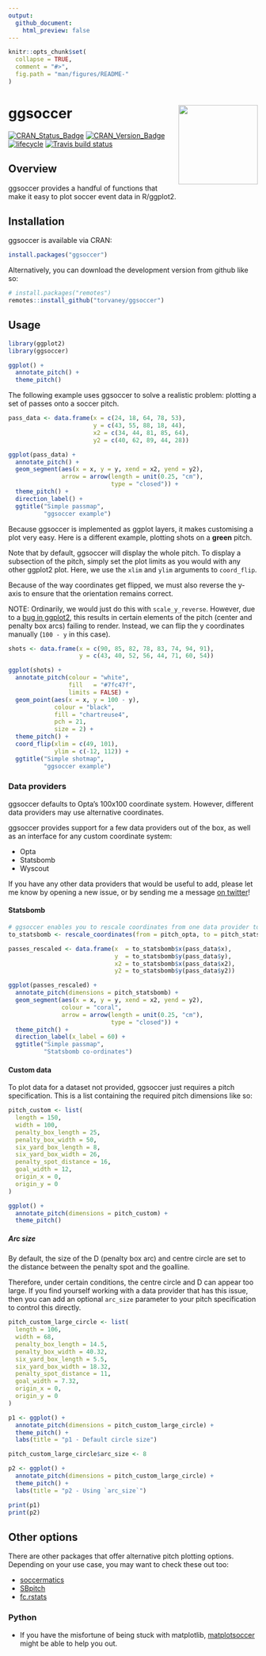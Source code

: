 ```yaml
---
output:
  github_document:
    html_preview: false
---
```


<!-- README.md is generated from README.Rmd. Please edit that file -->

```r
knitr::opts_chunk$set(
  collapse = TRUE,
  comment = "#>",
  fig.path = "man/figures/README-"
)
```

# ggsoccer  <img src="man/figures/logo.png" width="160px" align="right" /> 

[![CRAN\_Status\_Badge](http://www.r-pkg.org/badges/version/ggsoccer)](https://cran.r-project.org/package=ggsoccer)
[![CRAN\_Version\_Badge](https://cranlogs.r-pkg.org/badges/ggsoccer?color=ff69b4)](https://cran.r-project.org/package=ggsoccer)
[![lifecycle](https://img.shields.io/badge/lifecycle-stable-brightgreen.svg)](https://www.tidyverse.org/lifecycle/#stable)
[![Travis build status](https://travis-ci.org/Torvaney/ggsoccer.svg?branch=master)](https://travis-ci.org/Torvaney/ggsoccer)

## Overview

ggsoccer provides a handful of functions that make it easy to plot soccer 
event data in R/ggplot2.

## Installation

ggsoccer is available via CRAN:

```r
install.packages("ggsoccer")
```

Alternatively, you can download the development version from github like so:

```r
# install.packages("remotes")
remotes::install_github("torvaney/ggsoccer")
```

## Usage

```r
library(ggplot2)
library(ggsoccer)

ggplot() +
  annotate_pitch() +
  theme_pitch()
```

The following example uses ggsoccer to solve a realistic problem: plotting a set 
of passes onto a soccer pitch.

```r
pass_data <- data.frame(x = c(24, 18, 64, 78, 53),
                        y = c(43, 55, 88, 18, 44),
                        x2 = c(34, 44, 81, 85, 64),
                        y2 = c(40, 62, 89, 44, 28))

ggplot(pass_data) +
  annotate_pitch() +
  geom_segment(aes(x = x, y = y, xend = x2, yend = y2),
               arrow = arrow(length = unit(0.25, "cm"),
                             type = "closed")) +
  theme_pitch() +
  direction_label() +
  ggtitle("Simple passmap", 
          "ggsoccer example")
```

Because ggsoccer is implemented as ggplot layers, it makes customising a plot 
very easy. Here is a different example, plotting shots on a **green** pitch.

Note that by default, ggsoccer will display the whole pitch. To display a 
subsection of the pitch, simply set the plot limits as you would with any other
ggplot2 plot. Here, we use the `xlim` and `ylim` arguments to `coord_flip`.

Because of the way coordinates get flipped, we must also reverse the y-axis
to ensure that the orientation remains correct.

NOTE: Ordinarily, we would just do this with `scale_y_reverse`. However, due to
a [bug in ggplot2](https://github.com/tidyverse/ggplot2/issues/3120), this results in
certain elements of the pitch (center and penalty box arcs) failing to render. 
Instead, we can flip the y coordinates manually (`100 - y` in this case).

```r

shots <- data.frame(x = c(90, 85, 82, 78, 83, 74, 94, 91),
                    y = c(43, 40, 52, 56, 44, 71, 60, 54))

ggplot(shots) +
  annotate_pitch(colour = "white",
                 fill   = "#7fc47f",
                 limits = FALSE) +
  geom_point(aes(x = x, y = 100 - y),
             colour = "black", 
             fill = "chartreuse4", 
             pch = 21,
             size = 2) +
  theme_pitch() +
  coord_flip(xlim = c(49, 101),
             ylim = c(-12, 112)) +
  ggtitle("Simple shotmap",
          "ggsoccer example")
```

### Data providers

ggsoccer defaults to Opta's 100x100 coordinate system. However, different data 
providers may use alternative coordinates. 

ggsoccer provides support for a few data providers out of the box,
as well as an interface for any custom coordinate system:

* Opta
* Statsbomb
* Wyscout

If you have any other data providers that would be useful to add, please let me 
know by opening a new issue, or by sending me a message 
[on twitter](https://twitter.com/torvaney)!

#### Statsbomb

```r
# ggsoccer enables you to rescale coordinates from one data provider to another, too
to_statsbomb <- rescale_coordinates(from = pitch_opta, to = pitch_statsbomb)

passes_rescaled <- data.frame(x  = to_statsbomb$x(pass_data$x),
                              y  = to_statsbomb$y(pass_data$y),
                              x2 = to_statsbomb$x(pass_data$x2),
                              y2 = to_statsbomb$y(pass_data$y2))

ggplot(passes_rescaled) +
  annotate_pitch(dimensions = pitch_statsbomb) +
  geom_segment(aes(x = x, y = y, xend = x2, yend = y2),
               colour = "coral",
               arrow = arrow(length = unit(0.25, "cm"),
                             type = "closed")) +
  theme_pitch() +
  direction_label(x_label = 60) +
  ggtitle("Simple passmap", 
          "Statsbomb co-ordinates")
```

#### Custom data

To plot data for a dataset not provided, ggsoccer just requires
a pitch specification. This is a list containing the required pitch dimensions
like so:

```r
pitch_custom <- list(
  length = 150,
  width = 100,
  penalty_box_length = 25,
  penalty_box_width = 50,
  six_yard_box_length = 8,
  six_yard_box_width = 26,
  penalty_spot_distance = 16,
  goal_width = 12,
  origin_x = 0,
  origin_y = 0
)

ggplot() +
  annotate_pitch(dimensions = pitch_custom) +
  theme_pitch()
```

##### Arc size

By default, the size of the D (penalty box arc) and centre circle are set to the
distance between the penalty spot and the goalline.

Therefore, under certain conditions, the centre circle and D can appear too 
large. If you find yourself working with a data provider that has this issue, then
you can add an optional `arc_size` parameter to your pitch specification to control
this directly.

```r
pitch_custom_large_circle <- list(
  length = 106,
  width = 68,
  penalty_box_length = 14.5,
  penalty_box_width = 40.32,
  six_yard_box_length = 5.5,
  six_yard_box_width = 18.32,
  penalty_spot_distance = 11,
  goal_width = 7.32,
  origin_x = 0,
  origin_y = 0
)

p1 <- ggplot() +
  annotate_pitch(dimensions = pitch_custom_large_circle) +
  theme_pitch() +
  labs(title = "p1 - Default circle size")

pitch_custom_large_circle$arc_size <- 8

p2 <- ggplot() +
  annotate_pitch(dimensions = pitch_custom_large_circle) +
  theme_pitch() +
  labs(title = "p2 - Using `arc_size`")
```

```r
print(p1)
print(p2)
```


## Other options

There are other packages that offer alternative pitch plotting options. 
Depending on your use case, you may want to check these out too:

* [soccermatics](https://github.com/JoGall/soccermatics)
* [SBpitch](https://github.com/FCrSTATS/SBpitch)
* [fc.rstats](https://github.com/FCrSTATS/fc.rstats)

### Python

* If you have the misfortune of being stuck with matplotlib, 
[matplotsoccer](https://github.com/TomDecroos/matplotsoccer) might be able to
help you out.

